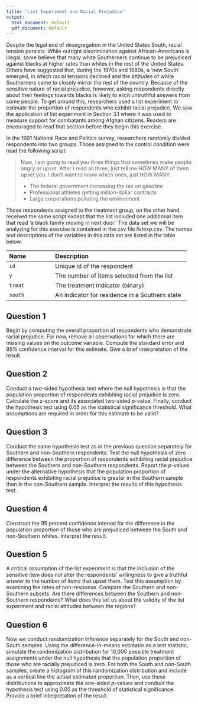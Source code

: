 ```yaml
---
title: "List Experiment and Racial Prejudice"
output:
  html_document: default
  pdf_document: default
---
```


Despite the legal end of desegregation in the United States South,
racial tension persists. While outright discrimination against
African-Americans is illegal, some believe that many white Southerners
continue to be prejudiced against blacks at higher rates than whites
in the rest of the United States. Others have suggested that, during
the 1970s and 1980s, a 'new South' emerged, in which racial tensions
declined and the attitudes of white Southerners came to closely mirror
the rest of the country. Because of the sensitive nature of racial
prejudice, however, asking respondents directly about their feelings
towards blacks is likely to elicit untruthful answers from some
people. To get around this, researchers used a list experiment to
estimate the proportion of respondents who exhibit racial prejudice.
We saw the application of list experiment in
Section 3.1 where it was used to measure support
for combatants among Afghan citizens.  Readers are encouraged to read
that section before they begin this exercise.

In the 1991 National Race and Politics survey, researchers randomly
divided respondents into two groups.  Those assigned to the control
condition were read the following script: 

> Now, I am going to read you three things that sometimes make people angry or upset. After I read all three, just tell me HOW MANY of them upset you. I don't want to know which ones, just HOW MANY.
>
> - The federal government increasing the tax on gasoline
> - Professional athletes getting million-dollar contracts
> - Large corporations polluting the environment

Those respondents assigned to the treatment group, on the other hand,
received the same script except that the list included one additional
item that read 'a black family moving in next door.' The data set we
will be analyzing for this exercise is contained in the csv file
*listexp.csv*. The names and descriptions of the variables
in this data set are listed in the table below.

------------------------------------------------------------------------------
 Name                Description
 ------------------- ---------------------------------------------------------
 `id`                Unique id of the respondent
 
 `y`                 The number of items selected from the list
 
 `treat`             The treatment indicator (binary)
 
 `south`             An indicator for residence in a Southern state
------------------------------------------------------------------------------

## Question 1

Begin by computing the overall proportion of respondents who
  demonstrate racial prejudice. For now, remove all observations for
  which there are missing values on the outcome variable.  Compute the
  standard error and 95% confidence interval for this estimate.  Give
  a brief interpretation of the result.  
  
## Question 2

Conduct a two-sided hypothesis test where the null hypothesis is
  that the population proportion of respondents exhibiting racial
  prejudice is zero. Calculate the z-score and its associated
  two-sided $p$-value.  Finally, conduct the hypothesis test using
  0.05 as the statistical significance threshold. What assumptions are 
  required in order for this estimate to be valid?
  
## Question 3

Conduct the same hypothesis test as in the previous question 
  separately for Southern and non-Southern respondents. Test the null
  hypothesis of zero difference between the proportion of respondents
  exhibiting racial prejudice between the Southern and non-Southern
  respondents. Report the $p$-values under the alternative hypothesis
  that the population proportion of respondents exhibiting racial
  prejudice is greater in the Southern sample than in the non-Southern 
  sample.  Interpret the results of this hypothesis test.
  
## Question 4

Construct the 95 percent confidence interval for the
  difference in the population proportion of those who are prejudiced
  between the South and non-Southern whites.  Interpret the result.
  
## Question 5

A critical assumption of the list experiment is that the
  inclusion of the sensitive item does not alter the respondents'
  willingness to give a truthful answer to the number of items that
  upset them.  Test this assumption by examining the rates of
  non-response. Compare the Southern and non-Southern subsets.  Are
  there differences between the Southern and non-Southern respondents?
  What does this tell us about the validity of the list experiment and
  racial attitudes between the regions?
  
## Question 6

Now we conduct randomization inference separately for the South
  and non-South samples. Using the difference-in-means estimator as a
  test statistic, simulate the randomization distribution for 10,000
  possible treatment assignments under the null hypothesis that the
  population proportion of those who are racially prejudiced is zero.
  For both the South and non-South samples, create a histogram of this
  randomization distribution and include as a vertical line the actual
  estimated proportion. Then, use these distributions to approximate
  the one-sided $p$-values and conduct the hypothesis test using 0.05 as the
  threshold of statistical significance.  Provide a brief interpretation 
  of the result.
  
